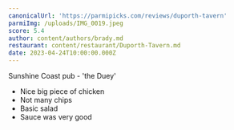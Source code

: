 ```yaml
---
canonicalUrl: 'https://parmipicks.com/reviews/duporth-tavern'
parmiImg: /uploads/IMG_0019.jpeg
score: 5.4
author: content/authors/brady.md
restaurant: content/restaurant/Duporth-Tavern.md
date: 2023-04-24T10:00:00.000Z
---
```


Sunshine Coast pub - 'the Duey'

* Nice big piece of chicken
* Not many chips
* Basic salad
* Sauce was very good
